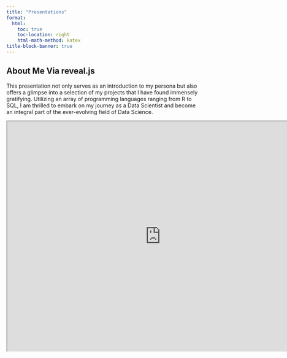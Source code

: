 ```yaml
---
title: "Presentations"
format:
  html:
    toc: true
    toc-location: right
    html-math-method: katex
title-block-banner: true
---
```


## About Me Via reveal.js

This presentation not only serves as an introduction to my persona but also offers a glimpse into a selection of my projects that I have found immensely gratifying. Utilizing an array of programming languages ranging from R to SQL, I am thrilled to embark on my journey as a Data Scientist and become an integral part of the ever-evolving field of Data Science.


<iframe src="https://bcervantesalvarez.github.io/Presentations/AboutMe/#/title-slide" width="800" height="600" allowfullscreen></iframe>
